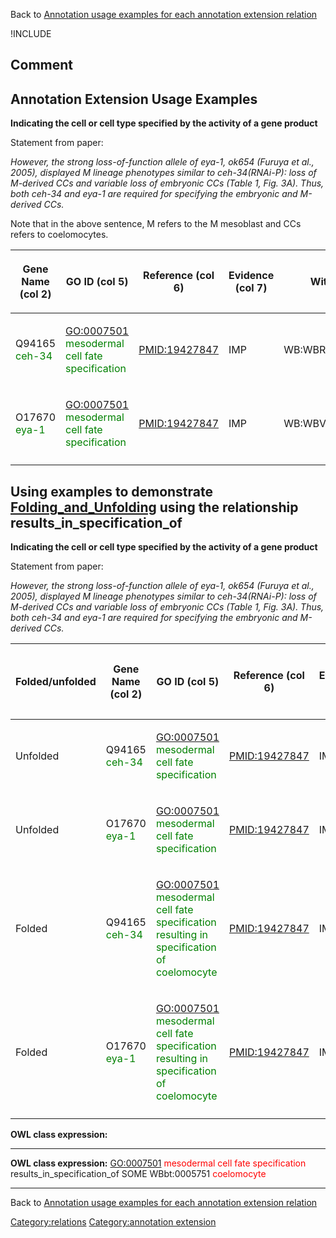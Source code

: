 Back to [http://wiki.geneontology.org/index.php/Annotation_usage_examples_for_each_annotation_extension_relation  Annotation usage examples for each annotation extension relation]

!INCLUDE

==Comment==

==Annotation Extension Usage Examples==

'''Indicating the cell or cell type specified by the activity of a gene product'''

Statement from paper:

''However, the strong loss-of-function allele of eya-1, ok654 (Furuya et al., 2005), displayed M lineage phenotypes similar to ceh-34(RNAi-P): loss of M-derived CCs and variable loss of embryonic CCs (Table 1, Fig. 3A). Thus, both ceh-34 and eya-1 are required for specifying the embryonic and M-derived CCs.''

Note that in the above sentence, M refers to the M mesoblast and CCs refers to coelomocytes.

{| class="wikitable" border="1"
|-
! Gene Name (col 2)
! GO ID (col 5)
! Reference (col 6)
! Evidence (col 7)
! With (col 8)
! Annotation Extension (col 16)
|-
| Q94165 <span style="color:green">ceh-34</span>
| GO:0007501  <span style="color:green">mesodermal cell fate specification</span>
| PMID:19427847
| IMP
| WB:WBRNAi00101780 
| results_in_specification_of(WBbt:0005751  <span style="color:green">coelomocyte</span>)
|-
| O17670  <span style="color:green">eya-1</span>
| GO:0007501  <span style="color:green">mesodermal cell fate specification</span>
| PMID:19427847
| IMP
| WB:WBVar00091938
| results_in_specification_of(WBbt:0005751  <span style="color:green">coelomocyte</span>)
|-
|}

== Using examples to demonstrate [[Folding_and_Unfolding]] using the relationship results_in_specification_of == 

'''Indicating the cell or cell type specified by the activity of a gene product'''

Statement from paper:

''However, the strong loss-of-function allele of eya-1, ok654 (Furuya et al., 2005), displayed M lineage phenotypes similar to ceh-34(RNAi-P): loss of M-derived CCs and variable loss of embryonic CCs (Table 1, Fig. 3A). Thus, both ceh-34 and eya-1 are required for specifying the embryonic and M-derived CCs.''


{| class="wikitable" border="1"
! Folded/unfolded
! Gene Name (col 2)
! GO ID (col 5)
! Reference (col 6)
! Evidence (col 7)
! With (col 8)
! Annotation Extension (col 16)
! Parent terms of new folded GO term
|-
| Unfolded
| Q94165 <span style="color:green">ceh-34</span>
| GO:0007501  <span style="color:green">mesodermal cell fate specification</span>
| PMID:19427847
| IMP
| WB:WBRNAi00101780
| results_in_specification_of(WBbt:0005751  <span style="color:green">coelomocyte</span>)
|
|-
| Unfolded
| O17670  <span style="color:green">eya-1</span>
| GO:0007501  <span style="color:green">mesodermal cell fate specification</span>
| PMID:19427847
| IMP
| WB:WBVar00091938
| results_in_specification_of(WBbt:0005751  <span style="color:green">coelomocyte</span>)
|
|-
| Folded
| Q94165 <span style="color:green">ceh-34</span>
| GO:0007501  <span style="color:green">mesodermal cell fate specification resulting in specification of coelomocyte</span>
| PMID:19427847
| IMP
| WB:WBRNAi00101780
|
| is_a <span style="color:red">mesodermal cell fate specification</span>
|-
| Folded
| O17670  <span style="color:green">eya-1</span>
| GO:0007501  <span style="color:green">mesodermal cell fate specification resulting in specification of coelomocyte</span>
| PMID:19427847
| IMP
| WB:WBVar00091938
| 
| is_a <span style="color:red">mesodermal cell fate specification</span>
|-
|}



'''OWL class expression:''' 
----

'''OWL class expression:''' GO:0007501 <span style="color:red">mesodermal cell fate specification</span> results_in_specification_of SOME WBbt:0005751 <span style="color:red">coelomocyte</span>

----


Back to [http://wiki.geneontology.org/index.php/Annotation_usage_examples_for_each_annotation_extension_relation  Annotation usage examples for each annotation extension relation]

[[Category:relations]]
[[Category:annotation extension]]